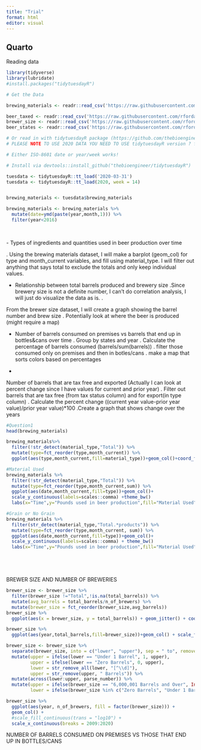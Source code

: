 ```yaml
---
title: "Trial"
format: html
editor: visual
---
```


## Quarto

Reading data

```r
library(tidyverse)
library(lubridate)
#install.packages("tidytuesdayR")
```

```r



# Get the Data

brewing_materials <- readr::read_csv('https://raw.githubusercontent.com/rfordatascience/tidytuesday/master/data/2020/2020-03-31/brewing_materials.csv')

beer_taxed <- readr::read_csv('https://raw.githubusercontent.com/rfordatascience/tidytuesday/master/data/2020/2020-03-31/beer_taxed.csv')
brewer_size <- readr::read_csv('https://raw.githubusercontent.com/rfordatascience/tidytuesday/master/data/2020/2020-03-31/brewer_size.csv')
beer_states <- readr::read_csv('https://raw.githubusercontent.com/rfordatascience/tidytuesday/master/data/2020/2020-03-31/beer_states.csv')

# Or read in with tidytuesdayR package (https://github.com/thebioengineer/tidytuesdayR)
# PLEASE NOTE TO USE 2020 DATA YOU NEED TO USE tidytuesdayR version ? from GitHub

# Either ISO-8601 date or year/week works!

# Install via devtools::install_github("thebioengineer/tidytuesdayR")

tuesdata <- tidytuesdayR::tt_load('2020-03-31')
tuesdata <- tidytuesdayR::tt_load(2020, week = 14)


brewing_materials <- tuesdata$brewing_materials

brewing_materials <- brewing_materials %>%
  mutate(date=ymd(paste(year,month,1))) %>%
  filter(year<2016)
  
  
```

\- Types of ingredients and quantities used in beer production over time

. Using the brewing materials dataset, I will make a barplot (geom_col) for type and month_current variables, and fill using material_type. I will filter out anything that says total to exclude the totals and only keep individual values.

-   Relationship between total barrels produced and brewery size .Since brewery size is not a definite number, I can't do correlation analysis, I will just do visualize the data as is. .

From the brewer size dataset, I will create a graph showing the barrel number and brew size . Potentially look at where the beer is produced (might require a map)

-   Number of barrels consumed on premises vs barrels that end up in bottles&cans over time . Group by states and year . Calculate the percentage of barrels consumed (barrels/sum(barrels)) . filter those consumed only on premises and then in botles/cans . make a map that sorts colors based on percentages

-   

Number of barrels that are tax free and exported (Actually I can look at percent change since I have values for current and prior year) . Filter out barrels that are tax free (from tax status column) and for export(in type column) . Calculate the percent change ((current year value-prior year value)/prior year value)\*100 .Create a graph that shows change over the years

```r
#Question1
head(brewing_materials)

brewing_materials%>% 
  filter(!str_detect(material_type,"Total")) %>% 
  mutate(type=fct_reorder(type,month_current)) %>% 
  ggplot(aes(type,month_current,fill=material_type))+geom_col()+coord_flip()

#Material Used
brewing_materials %>%
  filter(!str_detect(material_type,"Total")) %>% 
  mutate(type=fct_reorder(type,month_current,sum)) %>% 
  ggplot(aes(date,month_current,fill=type))+geom_col()+
  scale_y_continuous(labels=scales::comma) +theme_bw()
  labs(x="Time",y="Pounds used in beer production",fill="Material Used")

#Grain or No Grain
brewing_materials %>%
  filter(str_detect(material_type,"Total.*products")) %>% 
  mutate(type=fct_reorder(type,month_current, sum)) %>% 
  ggplot(aes(date,month_current,fill=type))+geom_col()+
  scale_y_continuous(labels=scales::comma) + theme_bw()
  labs(x="Time",y="Pounds used in beer production",fill="Material Used")






```

BREWER SIZE AND NUMBER OF BREWERIES

```r
brewer_size <- brewer_size %>% 
  filter(brewer_size !="Total",!is.na(total_barrels)) %>% 
  mutate(avg_barrels = total_barrels/n_of_brewers) %>%
  mutate(brewer_size = fct_reorder(brewer_size,avg_barrels))
brewer_size %>%
  ggplot(aes(x = brewer_size, y = total_barrels)) + geom_jitter() + coord_flip()

brewer_size %>% 
  ggplot(aes(year,total_barrels,fill=brewer_size))+geom_col() + scale_fill_viridis_d()

brewer_size <- brewer_size %>%
  separate(brewer_size, into = c("lower", "upper"), sep = " to", remove = F) %>%
  mutate(upper = ifelse(lower == "Under 1 Barrel", 1, upper),
         upper = ifelse(lower == "Zero Barrels", 0, upper),
         lower = str_remove_all(lower, "[^\\d]"),
         upper = str_remove(upper, " Barrels")) %>%
  mutate(across(lower:upper, parse_number)) %>%
  mutate(upper = ifelse(brewer_size == "6,000,001 Barrels and Over", Inf, upper),
         lower = ifelse(brewer_size %in% c("Zero Barrels", "Under 1 Barrel"), 0, lower))

brewer_size %>%
  ggplot(aes(year, n_of_brewers, fill = factor(brewer_size))) +
  geom_col() +
  #scale_fill_continuous(trans = "log10") + 
  scale_x_continuous(breaks = 2009:2020)
```

NUMBER OF BARRELS CONSUMED ON PREMISES VS THOSE THAT END UP IN BOTTLES/CANS

```r

```
